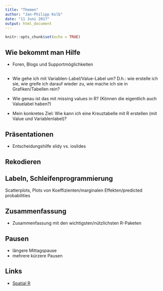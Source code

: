 ```yaml
---
title: "Themen"
author: "Jan-Philipp Kolb"
date: "11 Juni 2017"
output: html_document
---
```


```r
knitr::opts_chunk$set(echo = TRUE)
```

## Wie bekommt man Hilfe 

- Foren, Blogs und Supportmöglichkeiten

## 

- Wie gehe ich mit Variablen-Label/Value-Label um? D.h.: wie erstelle ich sie, wie greife ich darauf wieder zu, wie mache ich sie in Grafiken/Tabellen rein?
- Wie genau ist das mit missing values in R? (Können die eigentlich auch Valuelabel haben?)


- Mein konkretes Ziel: Wie kann ich eine Kreuztabelle mit R erstellen
(mit Value und Variablenlabel)?


## Präsentationen

- Entscheidungshilfe slidy vs. ioslides
 
 
## Rekodieren 


## Labeln, Schleifenprogrammierung
 
Scatterplots, Plots von Koeffizienten/marginalen Effekten/predicted probabilities 

## Zusammenfassung

- Zusammenfassung mit den wichtigsten/nützlichsten R-Paketen
 
 
## Pausen

- längere Mittagspause
- mehrere kürzere Pausen


## Links

- [Spatial R](http://slideplayer.com/slide/6133281/)